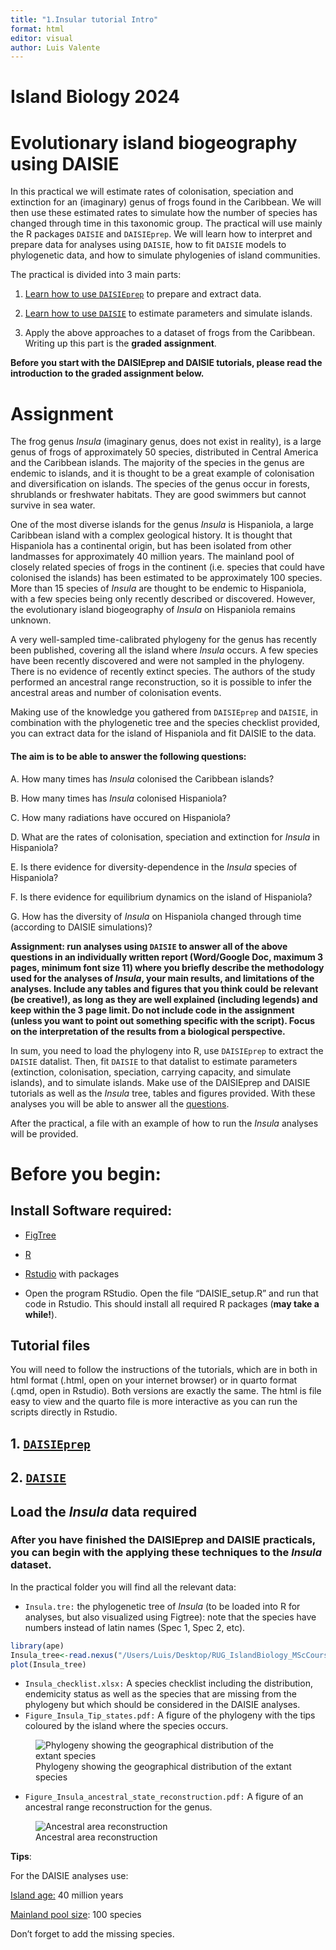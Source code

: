 ```yaml
---
title: "1.Insular tutorial Intro"
format: html
editor: visual
author: Luis Valente
---
```


# Island Biology 2024

# Evolutionary island biogeography using DAISIE

In this practical we will estimate rates of colonisation, speciation and extinction for an (imaginary) genus of frogs found in the Caribbean. We will then use these estimated rates to simulate how the number of species has changed through time in this taxonomic group. The practical will use mainly the R packages `DAISIE` and `DAISIEprep`. We will learn how to interpret and prepare data for analyses using `DAISIE`, how to fit `DAISIE` models to phylogenetic data, and how to simulate phylogenies of island communities.

The practical is divided into 3 main parts:

1.  [Learn how to use `DAISIEprep`](#sec-1.-daisieprep) to prepare and extract data.

2.  [Learn how to use `DAISIE`](#sec-2.-daisie) to estimate parameters and simulate islands.

3.  Apply the above approaches to a dataset of frogs from the Caribbean. Writing up this part is the **graded** **assignment**.

**Before you start with the DAISIEprep and DAISIE tutorials, please read the introduction to the graded assignment below.**

# Assignment

The frog genus *Insula* (imaginary genus, does not exist in reality), is a large genus of frogs of approximately 50 species, distributed in Central America and the Caribbean islands. The majority of the species in the genus are endemic to islands, and it is thought to be a great example of colonisation and diversification on islands. The species of the genus occur in forests, shrublands or freshwater habitats. They are good swimmers but cannot survive in sea water.

One of the most diverse islands for the genus *Insula* is Hispaniola, a large Caribbean island with a complex geological history. It is thought that Hispaniola has a continental origin, but has been isolated from other landmasses for approximately 40 million years. The mainland pool of closely related species of frogs in the continent (i.e. species that could have colonised the islands) has been estimated to be approximately 100 species. More than 15 species of *Insula* are thought to be endemic to Hispaniola, with a few species being only recently described or discovered. However, the evolutionary island biogeography of *Insula* on Hispaniola remains unknown.

A very well-sampled time-calibrated phylogeny for the genus has recently been published, covering all the island where *Insula* occurs. A few species have been recently discovered and were not sampled in the phylogeny. There is no evidence of recently extinct species. The authors of the study performed an ancestral range reconstruction, so it is possible to infer the ancestral areas and number of colonisation events.

Making use of the knowledge you gathered from `DAISIEprep` and `DAISIE`, in combination with the phylogenetic tree and the species checklist provided, you can extract data for the island of Hispaniola and fit DAISIE to the data.

#### The aim is to be able to answer the following questions: {#sec-4.-questions}

A. How many times has *Insula* colonised the Caribbean islands?

B. How many times has *Insula* colonised Hispaniola?

C. How many radiations have occured on Hispaniola?

D. What are the rates of colonisation, speciation and extinction for *Insula* in Hispaniola?

E. Is there evidence for diversity-dependence in the *Insula* species of Hispaniola?

F. Is there evidence for equilibrium dynamics on the island of Hispaniola?

G. How has the diversity of *Insula* on Hispaniola changed through time (according to DAISIE simulations)?

**Assignment: run analyses using `DAISIE` to answer all of the above questions in an individually written report (Word/Google Doc, maximum 3 pages, minimum font size 11) where you briefly describe the methodology used for the analyses of *Insula*, your main results, and limitations of the analyses. Include any tables and figures that you think could be relevant (be creative!), as long as they are well explained (including legends) and keep within the 3 page limit. Do not include code in the assignment (unless you want to point out something specific with the script). Focus on the interpretation of the results from a biological perspective.**

In sum, you need to load the phylogeny into R, use `DAISIEprep` to extract the `DAISIE` datalist. Then, fit `DAISIE` to that datalist to estimate parameters (extinction, colonisation, speciation, carrying capacity, and simulate islands), and to simulate islands. Make use of the DAISIEprep and DAISIE tutorials as well as the *Insula* tree, tables and figures provided. With these analyses you will be able to answer all the [questions](#sec-4.-questions).

After the practical, a file with an example of how to run the *Insula* analyses will be provided.

# Before you begin:

## Install Software required:

-   [FigTree](https://github.com/rambaut/figtree/releases)

-   [R](https://www.r-project.org)

-   [Rstudio](https://rstudio.com/products/rstudio/download/) with packages

-   Open the program RStudio. Open the file "DAISIE_setup.R" and run that code in Rstudio. This should install all required R packages (**may take a while!**).

## Tutorial files

You will need to follow the instructions of the tutorials, which are in both in html format (.html, open on your internet browser) or in quarto format (.qmd, open in Rstudio). Both versions are exactly the same. The html is file easy to view and the quarto file is more interactive as you can run the scripts directly in Rstudio.

## 1. [`DAISIEprep`](https://github.com/joshwlambert/LearnDAISIEprep/blob/main/2.DAISIEprep.qmd) {#sec-1.-daisieprep}

## 2. [`DAISIE`](https://github.com/joshwlambert/LearnDAISIEprep/blob/main/3.DAISIE_Galapagos.qmd) {#sec-2.-daisie}

## Load the *Insula* data required

### After you have finished the DAISIEprep and DAISIE practicals, you can begin with the applying these techniques to the *Insula* dataset.

In the practical folder you will find all the relevant data:

-   `Insula.tre:` the phylogenetic tree of *Insula* (to be loaded into R for analyses, but also visualized using Figtree): note that the species have numbers instead of latin names (Spec 1, Spec 2, etc).

```r
library(ape)
Insula_tree<-read.nexus("/Users/Luis/Desktop/RUG_IslandBiology_MScCourse/Practicals/DAISIE_Insula_frogs/0.Insula_frog_data/Insula.tre")
plot(Insula_tree)
```

-   `Insula_checklist.xlsx:` A species checklist including the distribution, endemicity status as well as the species that are missing from the phylogeny but which should be considered in the DAISIE analyses.
-   `Figure_Insula_Tip_states.pdf:` A figure of the phylogeny with the tips coloured by the island where the species occurs.

![Phylogeny showing the geographical distribution of the extant species](images/Figure_Insula_tip_states.png)

-   `Figure_Insula_ancestral_state_reconstruction.pdf:` A figure of an ancestral range reconstruction for the genus.

![Ancestral area reconstruction](images/Figure_Insula_ancestral_state_reconstruction.png)

**Tips**:

For the DAISIE analyses use:

[Island age:]{.underline} 40 million years

[Mainland pool size]{.underline}: 100 species

Don't forget to add the missing species.
